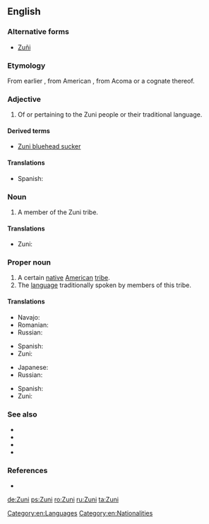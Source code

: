 {{also|zuñi|Zuñi}}
==English==
{{wikipedia}}
===Alternative forms===
* [[Zuñi]]

===Etymology===
From earlier {{term|Zuñi|lang=en}}, from American {{etyl|es|en}}, from Acoma {{etyl|kjq|en}} {{term|sɨ̂‧ni|lang=kjq}} or a cognate thereof.

===Adjective===
{{en-adj|-}}

# Of or pertaining to the Zuni people or their traditional language.

====Derived terms====
* [[Zuni bluehead sucker‎]]

====Translations====
{{trans-top|Of the Zuni people or their language}}
* Spanish: {{t|es|zuñi}}
{{trans-mid}}
{{trans-bottom}}

===Noun===
{{en-noun}}

# A member of the Zuni tribe.

====Translations====
{{trans-top|A member of the Zuni tribe}}
{{trans-mid}}
* Zuni: {{t|zun|shiwi}}
{{trans-bottom}}

===Proper noun===
{{en-proper noun}}

# A certain [[native]] [[American]] [[tribe]].
# The [[language]] traditionally spoken by members of this tribe.

====Translations====
{{trans-top|Native American tribe}}
* Navajo: {{t|nv|Naashtʼézhí}}
* Romanian: {{t|ro|zuni}}
* Russian: {{t|ru|зуни|tr=zúni}}
{{trans-mid}}
* Spanish: {{t|es|zuñi|m}}
* Zuni: {{t|zun|A:shiwi}}
{{trans-bottom}}

{{trans-top|language}}
* Japanese: {{t|ja|ズニ語|tr=zuni-go|sc=Jpan}}
* Russian: {{t|ru|зуни|tr=zúni}}
{{trans-mid}}
* Spanish: {{t|es|zuñi|m}}
* Zuni: {{t|zun|Shiwi’ma}}
{{trans-bottom}}

===See also===
* {{langcat|zun}}
* {{pedialite|Zuni}}
* {{pedialite|Zuni language}}
* {{ethnologue|code=zun}}

===References===
* {{R:Dictionary.com|Zuni}}

[[Category:en:Languages]]
[[Category:en:Nationalities]]

[[de:Zuni]]
[[ps:Zuni]]
[[ro:Zuni]]
[[ru:Zuni]]
[[ta:Zuni]]